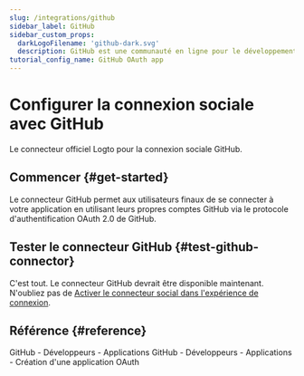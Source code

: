 ```yaml
---
slug: /integrations/github
sidebar_label: GitHub
sidebar_custom_props:
  darkLogoFilename: 'github-dark.svg'
  description: GitHub est une communauté en ligne pour le développement logiciel et le contrôle de version.
tutorial_config_name: GitHub OAuth app
---
```




# Configurer la connexion sociale avec GitHub

Le connecteur officiel Logto pour la connexion sociale GitHub.

<GuideTip />

## Commencer \{#get-started}

Le connecteur GitHub permet aux utilisateurs finaux de se connecter à votre application en utilisant leurs propres comptes GitHub via le protocole d'authentification OAuth 2.0 de GitHub.

<Integration />

## Tester le connecteur GitHub \{#test-github-connector}

C'est tout. Le connecteur GitHub devrait être disponible maintenant. N'oubliez pas de [Activer le connecteur social dans l'expérience de connexion](/connectors/social-connectors/#enable-social-sign-in).

## Référence \{#reference}

<Url href="https://docs.github.com/en/developers/apps/getting-started-with-apps/about-apps">
  GitHub - Développeurs - Applications
</Url>

<Url href="https://docs.github.com/en/developers/apps/building-oauth-apps/creating-an-oauth-app">
  GitHub - Développeurs - Applications - Création d'une application OAuth
</Url>
